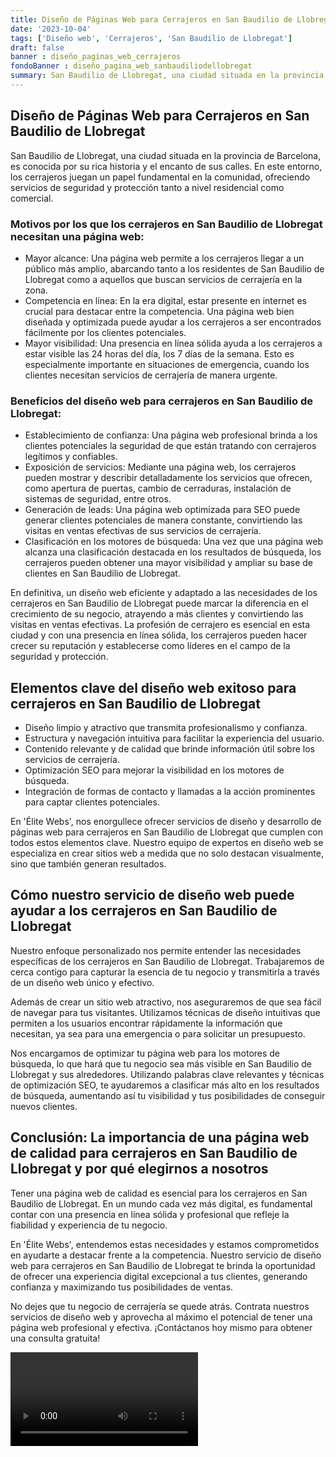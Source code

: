 ```yaml
---
title: Diseño de Páginas Web para Cerrajeros en San Baudilio de Llobregat
date: '2023-10-04'
tags: ['Diseño web', 'Cerrajeros', 'San Baudilio de Llobregat']
draft: false
banner : diseño_paginas_web_cerrajeros
fondoBanner : diseño_pagina_web_sanbaudiliodellobregat
summary: San Baudilio de Llobregat, una ciudad situada en la provincia de Barcelona, es conocida por su rica historia y el encanto de sus calles. En este entorno, los cerrajeros juegan un papel fundamental en la comunidad, ofreciendo servicios de seguridad y protección tanto a nivel residencial como comercial. 
---
```


## Diseño de Páginas Web para Cerrajeros en San Baudilio de Llobregat

San Baudilio de Llobregat, una ciudad situada en la provincia de Barcelona, es conocida por su rica historia y el encanto de sus calles. En este entorno, los cerrajeros juegan un papel fundamental en la comunidad, ofreciendo servicios de seguridad y protección tanto a nivel residencial como comercial. 

### Motivos por los que los cerrajeros en San Baudilio de Llobregat necesitan una página web:

- Mayor alcance: Una página web permite a los cerrajeros llegar a un público más amplio, abarcando tanto a los residentes de San Baudilio de Llobregat como a aquellos que buscan servicios de cerrajería en la zona.
- Competencia en línea: En la era digital, estar presente en internet es crucial para destacar entre la competencia. Una página web bien diseñada y optimizada puede ayudar a los cerrajeros a ser encontrados fácilmente por los clientes potenciales.
- Mayor visibilidad: Una presencia en línea sólida ayuda a los cerrajeros a estar visible las 24 horas del día, los 7 días de la semana. Esto es especialmente importante en situaciones de emergencia, cuando los clientes necesitan servicios de cerrajería de manera urgente.

### Beneficios del diseño web para cerrajeros en San Baudilio de Llobregat:

- Establecimiento de confianza: Una página web profesional brinda a los clientes potenciales la seguridad de que están tratando con cerrajeros legítimos y confiables.
- Exposición de servicios: Mediante una página web, los cerrajeros pueden mostrar y describir detalladamente los servicios que ofrecen, como apertura de puertas, cambio de cerraduras, instalación de sistemas de seguridad, entre otros.
- Generación de leads: Una página web optimizada para SEO puede generar clientes potenciales de manera constante, convirtiendo las visitas en ventas efectivas de sus servicios de cerrajería.
- Clasificación en los motores de búsqueda: Una vez que una página web alcanza una clasificación destacada en los resultados de búsqueda, los cerrajeros pueden obtener una mayor visibilidad y ampliar su base de clientes en San Baudilio de Llobregat.

En definitiva, un diseño web eficiente y adaptado a las necesidades de los cerrajeros en San Baudilio de Llobregat puede marcar la diferencia en el crecimiento de su negocio, atrayendo a más clientes y convirtiendo las visitas en ventas efectivas. La profesión de cerrajero es esencial en esta ciudad y con una presencia en línea sólida, los cerrajeros pueden hacer crecer su reputación y establecerse como líderes en el campo de la seguridad y protección.

<GifSeo />

<Cta />

## Elementos clave del diseño web exitoso para cerrajeros en San Baudilio de Llobregat

- Diseño limpio y atractivo que transmita profesionalismo y confianza.
- Estructura y navegación intuitiva para facilitar la experiencia del usuario.
- Contenido relevante y de calidad que brinde información útil sobre los servicios de cerrajería.
- Optimización SEO para mejorar la visibilidad en los motores de búsqueda.
- Integración de formas de contacto y llamadas a la acción prominentes para captar clientes potenciales.

En 'Élite Webs', nos enorgullece ofrecer servicios de diseño y desarrollo de páginas web para cerrajeros en San Baudilio de Llobregat que cumplen con todos estos elementos clave. Nuestro equipo de expertos en diseño web se especializa en crear sitios web a medida que no solo destacan visualmente, sino que también generan resultados.

## Cómo nuestro servicio de diseño web puede ayudar a los cerrajeros en San Baudilio de Llobregat

Nuestro enfoque personalizado nos permite entender las necesidades específicas de los cerrajeros en San Baudilio de Llobregat. Trabajaremos de cerca contigo para capturar la esencia de tu negocio y transmitirla a través de un diseño web único y efectivo.

Además de crear un sitio web atractivo, nos aseguraremos de que sea fácil de navegar para tus visitantes. Utilizamos técnicas de diseño intuitivas que permiten a los usuarios encontrar rápidamente la información que necesitan, ya sea para una emergencia o para solicitar un presupuesto.

Nos encargamos de optimizar tu página web para los motores de búsqueda, lo que hará que tu negocio sea más visible en San Baudilio de Llobregat y sus alrededores. Utilizando palabras clave relevantes y técnicas de optimización SEO, te ayudaremos a clasificar más alto en los resultados de búsqueda, aumentando así tu visibilidad y tus posibilidades de conseguir nuevos clientes.

## Conclusión: La importancia de una página web de calidad para cerrajeros en San Baudilio de Llobregat y por qué elegirnos a nosotros

Tener una página web de calidad es esencial para los cerrajeros en San Baudilio de Llobregat. En un mundo cada vez más digital, es fundamental contar con una presencia en línea sólida y profesional que refleje la fiabilidad y experiencia de tu negocio.

En 'Élite Webs', entendemos estas necesidades y estamos comprometidos en ayudarte a destacar frente a la competencia. Nuestro servicio de diseño web para cerrajeros en San Baudilio de Llobregat te brinda la oportunidad de ofrecer una experiencia digital excepcional a tus clientes, generando confianza y maximizando tus posibilidades de ventas.

No dejes que tu negocio de cerrajería se quede atrás. Contrata nuestros servicios de diseño web y aprovecha al máximo el potencial de tener una página web profesional y efectiva. ¡Contáctanos hoy mismo para obtener una consulta gratuita!

<Video />

<CtaBot job='Cerrajeros' city='San Baudilio de Llobregat'/>

<Gmaps query='San Baudilio de Llobregat+españa+maps' />